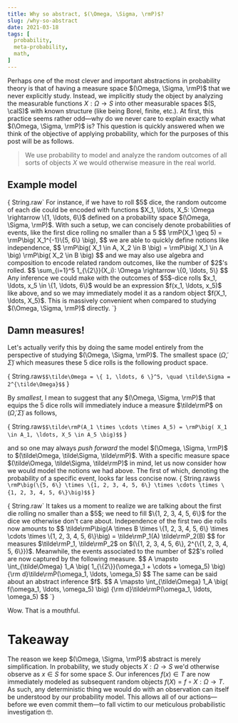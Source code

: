 ```yaml
---
title: Why so abstract, $(\Omega, \Sigma, \rmP)$?
slug: /why-so-abstract
date: 2021-03-18
tags: [
  probability,
  meta-probability,
  math,
]
---
```


Perhaps one of the most clever and important abstractions in probability theory is that of having a measure space $(\Omega, \Sigma, \rmP)$ that we never explicitly study.
Instead, we implicitly study the object by analyzing the measurable functions $X: \Omega \rightarrow S$ into other measurable spaces $(S, \calS)$ with known structure (like being Borel, finite, etc.).
At first, this practice seems rather odd&mdash;why do we never care to explain exactly what $(\Omega, \Sigma, \rmP)$ is?
This question is quickly answered when we think of the objective of applying probability, which for the purposes of this post will be as follows.

> We use probability to model and analyze the random outcomes of all sorts of objects $X$ we would otherwise measure in the real world.

## Example model

<p>{ String.raw`
  For instance, if we have to roll $5$ dice, the random outcome of each die could be encoded with functions $X_1, \ldots, X_5: \Omega \rightarrow \{1, \ldots, 6\}$ defined on a probability space $(\Omega, \Sigma, \rmP)$.
  With such a setup, we can concisely denote probabilities of events, like the first dice rolling no smaller than a 5
  $$ \rmP(X_1 \geq 5) = \rmP\big( X_1^{-1}\{5, 6\} \big), $$
  we are able to quickly define notions like independence,
  $$ \rmP\big( X_1 \in A, X_2 \in B \big) = \rmP\big( X_1 \in A \big) \rmP\big( X_2 \in B \big) $$
  and we may also use algebra and composition to encode related random outcomes, like the number of $2$'s rolled.
  $$ \sum_{i=1}^5 1_{\{2\}}(X_i): \Omega \rightarrow \{0, \ldots, 5\} $$
  Any inference we could make with the outcomes of $5$-dice rolls $x_1, \ldots, x_5 \in \{1, \ldots, 6\}$ would be an expression $f(x_1, \ldots, x_5)$ like above, and so we may immediately model it as a random object $f(X_1, \ldots, X_5)$.
  This is massively convenient when compared to studying $(\Omega, \Sigma, \rmP)$ directly.
`}</p>

## Damn measures!

Let's actually verify this by doing the same model entirely from the perspective of studying $(\Omega, \Sigma, \rmP)$.
The smallest space $(\tilde\Omega, \tilde\Sigma)$ which measures these $5$ dice rolls is the following product space.

<span>{ String.raw`$$\tilde\Omega = \{ 1, \ldots, 6 \}^5, \quad \tilde\Sigma = 2^{\tilde\Omega}$$` }</span>

By *smallest*, I mean to suggest that any $(\Omega, \Sigma, \rmP)$ that equips the $5$ dice rolls will immediately induce a measure $\tilde\rmP$ on $(\tilde\Omega, \tilde\Sigma)$ as follows,

<span>{ String.raw`$$\tilde\rmP(A_1 \times \cdots \times A_5) = \rmP\big( X_1 \in A_1, \ldots, X_5 \in A_5 \big)$$` }</span>

and so one may always *push forward* the model $(\Omega, \Sigma, \rmP)$ to $(\tilde\Omega, \tilde\Sigma, \tilde\rmP)$.
With a specific measure space $(\tilde\Omega, \tilde\Sigma, \tilde\rmP)$ in mind, let us now consider how we would model the notions we had above.
The first of which, denoting the probability of a specific event, looks far less concise now.
<span>{ String.raw`$$ \rmP\big(\{5, 6\} \times \{1, 2, 3, 4, 5, 6\} \times \cdots \times \{1, 2, 3, 4, 5, 6\}\big)$$` }</span>
<p>{ String.raw`
  It takes us a moment to realize we are talking about the first die rolling no smaller than a $5$; we need to fill $\{1, 2, 3, 4, 5, 6\}$ for the dice we otherwise don't care about.
  Independence of the first two die rolls now amounts to
  $$ \tilde\rmP\big(A \times B \times \{1, 2, 3, 4, 5, 6\} \times \cdots \times \{1, 2, 3, 4, 5, 6\}\big) = \tilde\rmP_1(A) \tilde\rmP_2(B) $$
  for measures $\tilde\rmP_1, \tilde\rmP_2$ on $(\{1, 2, 3, 4, 5, 6\}, 2^{\{1, 2, 3, 4, 5, 6\}})$.
  Meanwhile, the events associated to the number of $2$'s rolled are now captured by the following measure.
  $$ A \mapsto \int_{\tilde\Omega} 1_A \big( 1_{\{2\}}(\omega_1 + \cdots + \omega_5) \big) {\rm d}\tilde\rmP(\omega_1, \ldots, \omega_5) $$
  The same can be said about an abstract inference $f$.
  $$ A \mapsto \int_{\tilde\Omega} 1_A \big( f(\omega_1, \ldots, \omega_5) \big) {\rm d}\tilde\rmP(\omega_1, \ldots, \omega_5) $$
`}</p>

<div className="message is-danger" style={{ textAlign: 'center' }}>
  <div className="message-body">
    Wow. That is a mouthful.
  </div>
</div>

# Takeaway

The reason we keep $(\Omega, \Sigma, \rmP)$ abstract is merely simplification.
In probability, we study objects $X: \Omega \rightarrow S$ we'd otherwise observe as $x \in S$ for some space $S$.
Our inferences $f(x) \in T$ are now immediately modeled as subsequent random objects $f(X) = f \circ X: \Omega \rightarrow T$.
As such, any deterministic thing we would do with an observation can itself be understood by our probability model.
This allows all of our actions&mdash;before we even commit them&mdash;to fall victim to our meticulous probabilistic investigation <span rol="img" aria-label="nerd">🤓</span>.
